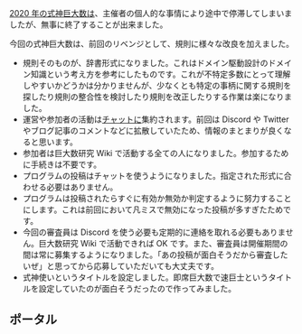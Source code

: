 [[ユーザー:Hexirp/式神巨大数/2020|2020 年の式神巨大数]]は、主催者の個人的な事情により途中で停滞してしまいましたが、無事に終了することが出来ました。

今回の式神巨大数は、前回のリベンジとして、規則に様々な改良を加えました。

* 規則そのものが、辞書形式になりました。これはドメイン駆動設計のドメイン知識という考え方を参考にしたものです。これが不特定多数にとって理解しやすいかどうかは分かりませんが、少なくとも特定の事柄に関する規則を探したり規則の整合性を検討したり規則を改正したりする作業は楽になりました。
* 運営や参加者の活動は[[ユーザー:Hexirp/式神巨大数/2021/チャット|チャット]]に集約されます。前回は Discord や Twitter やブログ記事のコメントなどに拡散していたため、情報のまとまりが良くなると思います。
* 参加者は巨大数研究 Wiki で活動する全ての人になりました。参加するために手続きは不要です。
* プログラムの投稿はチャットを使うようになりました。指定された形式に合わせる必要はありません。
* プログラムは投稿されたらすぐに有効か無効か判定するように努力することにします。これは前回において凡ミスで無効になった投稿が多すぎたためです。
* 今回の審査員は Discord を使う必要も定期的に連絡を取れる必要もありません。巨大数研究 Wiki で活動できれば OK です。また、審査員は開催期間の間は常に募集するようになりました。「あの投稿が面白そうだから審査したいぜ」と思ってから応募していただいても大丈夫です。
* 式神使いというタイトルを設定しました。即席巨大数で速巨士というタイトルを設定していたのが面白そうだったので作ってみました。

== ポータル ==

{{ユーザー:Hexirp/式神巨大数/2021/ポータル}}
